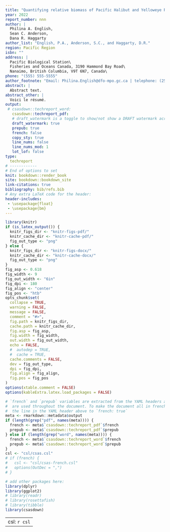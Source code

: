 ```yaml
---
title: "Quantifying relative biomass of Pacific Halibut and Yelloweye Rockfish off the west coast of Vancouver Island with geostatistical modelling "
year: 2022
report_number: nnn
author: |
  Philina A. English,
  Sean C. Anderson,
  Dana R. Haggarty
author_list: "English, P.A., Anderson, S.C., and Haggarty, D.R."
region: Pacific Region
isbn: ""
address: |
  Pacific Biological Station\
  Fisheries and Oceans Canada, 3190 Hammond Bay Road\
  Nanaimo, British Columbia, V9T 6N7, Canada\
phone: "(555) 555-5555"
author_footnote: "Email: Philina.English@dfo-mpo.gc.ca | telephone: (250) 756-5555"
abstract: |
  Abstract text. 
abstract_other: |
  Voici le résumé. 
output:
 # csasdown::techreport_word:
   csasdown::techreport_pdf:
   # draft_watermark is a toggle to show/not show a DRAFT watermark across every page
   draft_watermark: true
   prepub: true
   french: false
   copy_sty: true
   line_nums: false
   line_nums_mod: 1
   lot_lof: false
type:
  techreport
# ------------
# End of options to set
knit: bookdown::render_book
site: bookdown::bookdown_site
link-citations: true
bibliography: bib/refs.bib
# Any extra LaTeX code for the header:
header-includes:
 - \usepackage{float}
 - \usepackage{bm}
---
```


```r
library(knitr)
if (is_latex_output()) {
  knitr_figs_dir <- "knitr-figs-pdf/"
  knitr_cache_dir <- "knitr-cache-pdf/"
  fig_out_type <- "png"
} else {
  knitr_figs_dir <- "knitr-figs-docx/"
  knitr_cache_dir <- "knitr-cache-docx/"
  fig_out_type <- "png"
}
fig_asp <- 0.618
fig_width <- 9
fig_out_width <- "6in"
fig_dpi <- 180
fig_align <- "center"
fig_pos <- "htb"
opts_chunk$set(
  collapse = TRUE,
  warning = FALSE,
  message = FALSE,
  comment = "#>",
  fig.path = knitr_figs_dir,
  cache.path = knitr_cache_dir,
  fig.asp = fig_asp,
  fig.width = fig_width,
  out.width = fig_out_width,
  echo = FALSE,
  #  autodep = TRUE,
  #  cache = TRUE,
  cache.comments = FALSE,
  dev = fig_out_type,
  dpi = fig_dpi,
  fig.align = fig_align,
  fig.pos = fig_pos
)
options(xtable.comment = FALSE)
options(kableExtra.latex.load_packages = FALSE)
```

```r
# `french` and `prepub` variables are extracted from the YAML headers above and
#  are used throughout the document. To make the document all in french, change
#  the line in the YAML header above to `french: true`
meta <- rmarkdown::metadata$output
if (length(grep("pdf", names(meta)))) {
  french <- meta$`csasdown::techreport_pdf`$french
  prepub <- meta$`csasdown::techreport_pdf`$prepub
} else if (length(grep("word", names(meta)))) {
  french <- meta$`csasdown::techreport_word`$french
  prepub <- meta$`csasdown::techreport_word`$prepub
}
csl <- "csl/csas.csl"
# if (french) {
#   csl <- "csl/csas-french.csl"
#   options(OutDec = ",")
# }

# add other packages here:
library(dplyr)
library(ggplot2)
# library(readr)
# library(rosettafish)
# library(tibble)
library(csasdown)
```

---
csl: `r csl`    
---
